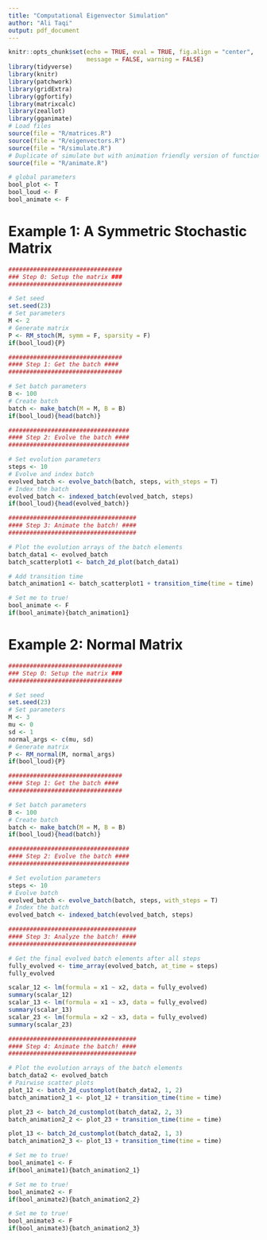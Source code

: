 ```yaml
---
title: "Computational Eigenvector Simulation"
author: "Ali Taqi"
output: pdf_document
---
```


```r
knitr::opts_chunk$set(echo = TRUE, eval = TRUE, fig.align = "center", 
                      message = FALSE, warning = FALSE)
library(tidyverse)
library(knitr)
library(patchwork)
library(gridExtra)
library(ggfortify)
library(matrixcalc)
library(zeallot)
library(gganimate)
# Load files
source(file = "R/matrices.R")
source(file = "R/eigenvectors.R")
source(file = "R/simulate.R")
# Duplicate of simulate but with animation friendly version of functions
source(file = "R/animate.R")
```

```r
# global parameters
bool_plot <- T
bool_loud <- F
bool_animate <- F
```

# Example 1: A Symmetric Stochastic Matrix

```r

################################
### Step 0: Setup the matrix ###
################################

# Set seed
set.seed(23)
# Set parameters
M <- 2
# Generate matrix
P <- RM_stoch(M, symm = F, sparsity = F)
if(bool_loud){P}

################################
#### Step 1: Get the batch ####
################################

# Set batch parameters
B <- 100
# Create batch
batch <- make_batch(M = M, B = B)
if(bool_loud){head(batch)}

##################################
#### Step 2: Evolve the batch ####
##################################

# Set evolution parameters
steps <- 10
# Evolve and index batch
evolved_batch <- evolve_batch(batch, steps, with_steps = T)
# Index the batch 
evolved_batch <- indexed_batch(evolved_batch, steps)
if(bool_loud){head(evolved_batch)}

```

```r

####################################
#### Step 3: Animate the batch! ####
####################################

# Plot the evolution arrays of the batch elements
batch_data1 <- evolved_batch
batch_scatterplot1 <- batch_2d_plot(batch_data1)

# Add transition time
batch_animation1 <- batch_scatterplot1 + transition_time(time = time)

# Set me to true!
bool_animate <- F
if(bool_animate){batch_animation1}

```

# Example 2: Normal Matrix

```r

################################
### Step 0: Setup the matrix ###
################################

# Set seed
set.seed(23)
# Set parameters
M <- 3
mu <- 0
sd <- 1
normal_args <- c(mu, sd)
# Generate matrix
P <- RM_normal(M, normal_args)
if(bool_loud){P}

################################
#### Step 1: Get the batch ####
################################

# Set batch parameters
B <- 100
# Create batch
batch <- make_batch(M = M, B = B)
if(bool_loud){head(batch)}

##################################
#### Step 2: Evolve the batch ####
##################################

# Set evolution parameters
steps <- 10
# Evolve batch
evolved_batch <- evolve_batch(batch, steps, with_steps = T)
# Index the batch
evolved_batch <- indexed_batch(evolved_batch, steps)

```

```r

####################################
#### Step 3: Analyze the batch! ####
####################################

# Get the final evolved batch elements after all steps
fully_evolved <- time_array(evolved_batch, at_time = steps)
fully_evolved
```

```r
scalar_12 <- lm(formula = x1 ~ x2, data = fully_evolved)
summary(scalar_12)
scalar_13 <- lm(formula = x1 ~ x3, data = fully_evolved)
summary(scalar_13)
scalar_23 <- lm(formula = x2 ~ x3, data = fully_evolved)
summary(scalar_23)
```

```r

####################################
#### Step 4: Animate the batch! ####
####################################

# Plot the evolution arrays of the batch elements
batch_data2 <- evolved_batch
# Pairwise scatter plots
plot_12 <- batch_2d_customplot(batch_data2, 1, 2)
batch_animation2_1 <- plot_12 + transition_time(time = time)

plot_23 <- batch_2d_customplot(batch_data2, 2, 3)
batch_animation2_2 <- plot_23 + transition_time(time = time)

plot_13 <- batch_2d_customplot(batch_data2, 1, 3)
batch_animation2_3 <- plot_13 + transition_time(time = time)
```

```r
# Set me to true!
bool_animate1 <- F
if(bool_animate1){batch_animation2_1}
```

```r
# Set me to true!
bool_animate2 <- F
if(bool_animate2){batch_animation2_2}
```

```r
# Set me to true!
bool_animate3 <- F
if(bool_animate3){batch_animation2_3}
```


